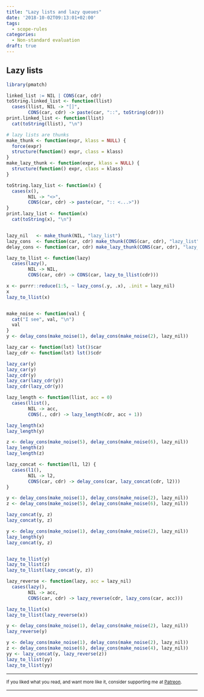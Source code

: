 ```yaml
---
title: "Lazy lists and lazy queues"
date: '2018-10-02T09:13:01+02:00'
tags:
  - scope-rules
categories:
  - Non-standard evaluation
draft: true
---
```



## Lazy lists




```r
library(pmatch)

linked_list := NIL | CONS(car, cdr)
toString.linked_list <- function(llist)
  cases(llist, NIL -> "[]",
        CONS(car, cdr) -> paste(car, "::", toString(cdr)))
print.linked_list <- function(llist)
  cat(toString(llist), "\n")

# lazy lists are thunks
make_thunk <- function(expr, klass = NULL) {
  force(expr)
  structure(function() expr, class = klass)
}
make_lazy_thunk <- function(expr, klass = NULL) {
  structure(function() expr, class = klass)
}

toString.lazy_list <- function(x) {
  cases(x(),
        NIL -> "<>",
        CONS(car, cdr) -> paste(car, ":: <...>"))
}
print.lazy_list <- function(x)
  cat(toString(x), "\n")


lazy_nil   <- make_thunk(NIL, "lazy_list")
lazy_cons  <- function(car, cdr) make_thunk(CONS(car, cdr), "lazy_list")
delay_cons <- function(car, cdr) make_lazy_thunk(CONS(car, cdr), "lazy_list")

lazy_to_llist <- function(lazy)
  cases(lazy(),
        NIL -> NIL,
        CONS(car, cdr) -> CONS(car, lazy_to_llist(cdr)))

x <- purrr::reduce(1:5, ~ lazy_cons(.y, .x), .init = lazy_nil)
x
lazy_to_llist(x)


make_noise <- function(val) {
  cat("I see", val, "\n")
  val
}
y <- delay_cons(make_noise(1), delay_cons(make_noise(2), lazy_nil))

lazy_car <- function(lst) lst()$car
lazy_cdr <- function(lst) lst()$cdr

lazy_car(y)
lazy_car(y)
lazy_cdr(y)
lazy_car(lazy_cdr(y))
lazy_cdr(lazy_cdr(y))

lazy_length <- function(llist, acc = 0)
  cases(llist(),
        NIL -> acc,
        CONS(., cdr) -> lazy_length(cdr, acc + 1))

lazy_length(x)
lazy_length(y)

z <- delay_cons(make_noise(5), delay_cons(make_noise(6), lazy_nil))
lazy_length(z)
lazy_length(z)

lazy_concat <- function(l1, l2) {
  cases(l1(),
        NIL -> l2,
        CONS(car, cdr) -> delay_cons(car, lazy_concat(cdr, l2)))
}

y <- delay_cons(make_noise(1), delay_cons(make_noise(2), lazy_nil))
z <- delay_cons(make_noise(5), delay_cons(make_noise(6), lazy_nil))

lazy_concat(y, z)
lazy_concat(y, z)

y <- delay_cons(make_noise(1), delay_cons(make_noise(2), lazy_nil))
lazy_length(y)
lazy_concat(y, z)


lazy_to_llist(y)
lazy_to_llist(z)
lazy_to_llist(lazy_concat(y, z))

lazy_reverse <- function(lazy, acc = lazy_nil)
  cases(lazy(),
        NIL -> acc,
        CONS(car, cdr) -> lazy_reverse(cdr, lazy_cons(car, acc)))

lazy_to_llist(x)
lazy_to_llist(lazy_reverse(x))

y <- delay_cons(make_noise(1), delay_cons(make_noise(2), lazy_nil))
lazy_reverse(y)

y <- delay_cons(make_noise(1), delay_cons(make_noise(2), lazy_nil))
z <- delay_cons(make_noise(6), delay_cons(make_noise(4), lazy_nil))
yy <- lazy_concat(y, lazy_reverse(z))
lazy_to_llist(yy)
lazy_to_llist(yy)
```



<hr/>
<small>If you liked what you read, and want more like it, consider supporting me at [Patreon](https://www.patreon.com/mailund).</small>
<hr/>
